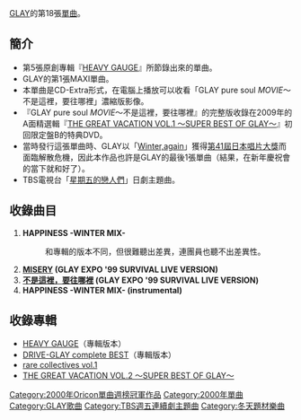 {{Infobox Single 
| Name           = HAPPINESS -WINTER MIX-
| Artist         = [[GLAY|GLAY]]
| Album          = [[HEAVY_GAUGE_(GLAYのアルバム)|HEAVY GAUGE]]
| A-side         = HAPPINESS -WINTER MIX-
| B-side         = [[MISERY|MISERY]] (GLAY EXPO '99 SURVIVAL LIVE VERSION)<br />[[不是這裡，要往哪裡|不是這裡，要往哪裡]] (GLAY EXPO '99 SURVIVAL LIVE VERSION)
| Released       = 2000年1月1日
| Format         = 
| Recorded       = 
| Genre          = [[J-POP|J-POP]]
| Length         = 
| Label          = [[PONY_CANNON|PONY CANNON]]
| Writer         = [[TAKURO|TAKURO]]
| Producer       = [[佐久間正英|佐久間正英]]
| Certification  = 白金（[[日本唱片協會|日本唱片協會]]）
| Chart position = 當週排行第1名（[[ORICON|ORICON]]）
*2000年年度第50名（ORICON）
| Last single    = [[不是這裡，要往哪裡|不是這裡，要往哪裡]]<br/> （1999年）
| This single    = '''HAPPINESS -WINTER MIX-'''<br/> （2000年）
| Next single    = [[MERMAID_(GLAY)|MERMAID]]<br/>（2000年） 
}}
[[GLAY|GLAY]]的第18張[[單曲|單曲]]。

== 簡介 ==
*第5張原創專輯『[[HEAVY_GAUGE_(GLAYのアルバム)|HEAVY GAUGE]]』所節錄出來的單曲。
*GLAY的第1張MAXI單曲。
*本單曲是CD-Extra形式，在電腦上播放可以收看「GLAY pure soul ''MOVIE''～不是這裡，要往哪裡」濃縮版影像。
*『GLAY pure soul ''MOVIE''～不是這裡，要往哪裡』的完整版收錄在2009年的A面精選輯『[[THE_GREAT_VACATION_VOL.1_〜SUPER_BEST_OF_GLAY〜|THE GREAT VACATION VOL.1 〜SUPER BEST OF GLAY〜]]』初回限定盤B的特典DVD。
*當時發行這張單曲時、GLAY以「[[Winter,again|Winter,again]]」獲得[[第41屆日本唱片大獎|第41屆日本唱片大獎]]而面臨解散危機，因此本作品也許是GLAY的最後1張單曲（結果，在新年慶祝會的當下就和好了）。
*TBS電視台「[[星期五的戀人們|星期五的戀人們]]」日劇主題曲。

== 收錄曲目 ==
#'''HAPPINESS -WINTER MIX-'''
#:和專輯的版本不同，但很難聽出差異，連團員也聽不出差異性。
#'''[[MISERY|MISERY]] (GLAY EXPO '99 SURVIVAL LIVE VERSION)'''
#'''[[不是這裡，要往哪裡|不是這裡，要往哪裡]] (GLAY EXPO '99 SURVIVAL LIVE VERSION)'''
#'''HAPPINESS -WINTER MIX- (instrumental)'''


== 收錄專輯 ==
*[[HEAVY_GAUGE|HEAVY GAUGE]]（專輯版本）
*[[DRIVE-GLAY_complete_BEST|DRIVE-GLAY complete BEST]]（專輯版本）
*[[rare_collectives_vol.1|rare collectives vol.1]]
*[[THE_GREAT_VACATION_VOL.2_〜SUPER_BEST_OF_GLAY〜|THE GREAT VACATION VOL.2 〜SUPER BEST OF GLAY〜]]

{{Oricon單曲週榜冠軍 (2000年)|2000年1月17日（合算週：兩週）}}

[[Category:2000年Oricon單曲週榜冠軍作品|Category:2000年Oricon單曲週榜冠軍作品]]
[[Category:2000年單曲|Category:2000年單曲]]
[[Category:GLAY歌曲|Category:GLAY歌曲]]
[[Category:TBS週五連續劇主題曲|Category:TBS週五連續劇主題曲]]
[[Category:冬天題材樂曲|Category:冬天題材樂曲]]